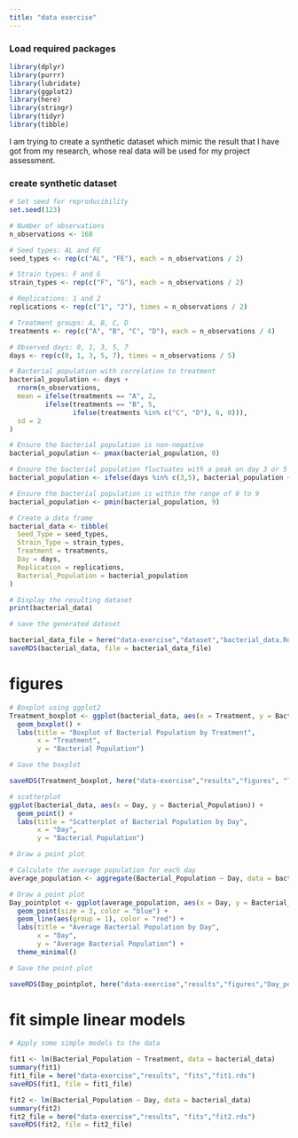 ```yaml
---
title: "data exercise"
---
```


### Load required packages

```r
library(dplyr)
library(purrr)
library(lubridate)
library(ggplot2)
library(here)
library(stringr)
library(tidyr)
library(tibble)
```

I am trying to create a synthetic dataset which mimic the result that I have got from my research, whose real data will be used for my project assessment.

### create synthetic dataset

```r
# Set seed for reproducibility
set.seed(123)

# Number of observations
n_observations <- 160

# Seed types: AL and FE
seed_types <- rep(c("AL", "FE"), each = n_observations / 2)

# Strain types: F and G
strain_types <- rep(c("F", "G"), each = n_observations / 2)

# Replications: 1 and 2
replications <- rep(c("1", "2"), times = n_observations / 2)

# Treatment groups: A, B, C, D
treatments <- rep(c("A", "B", "C", "D"), each = n_observations / 4)

# Observed days: 0, 1, 3, 5, 7
days <- rep(c(0, 1, 3, 5, 7), times = n_observations / 5)

# Bacterial population with correlation to treatment
bacterial_population <- days +
  rnorm(n_observations, 
  mean = ifelse(treatments == "A", 2, 
         ifelse(treatments == "B", 5, 
                ifelse(treatments %in% c("C", "D"), 6, 0))),
  sd = 2
)

# Ensure the bacterial population is non-negative
bacterial_population <- pmax(bacterial_population, 0)

# Ensure the bacterial population fluctuates with a peak on day 3 or 5
bacterial_population <- ifelse(days %in% c(3,5), bacterial_population + rnorm(n_observations, mean = 5, sd = 1), bacterial_population)

# Ensure the bacterial population is within the range of 0 to 9
bacterial_population <- pmin(bacterial_population, 9)

# Create a data frame
bacterial_data <- tibble(
  Seed_Type = seed_types,
  Strain_Type = strain_types,
  Treatment = treatments,
  Day = days,
  Replication = replications,
  Bacterial_Population = bacterial_population
)

# Display the resulting dataset
print(bacterial_data)

# save the generated dataset

bacterial_data_file = here("data-exercise","dataset","bacterial_data.Rds")
saveRDS(bacterial_data, file = bacterial_data_file)
```

# figures

```r
# Boxplot using ggplot2
Treatment_boxplot <- ggplot(bacterial_data, aes(x = Treatment, y = Bacterial_Population)) +
  geom_boxplot() +
  labs(title = "Boxplot of Bacterial Population by Treatment",
       x = "Treatment",
       y = "Bacterial Population")

# Save the boxplot

saveRDS(Treatment_boxplot, here("data-exercise","results","figures", "Treatment_boxplot.Rds"))

# scatterplot
ggplot(bacterial_data, aes(x = Day, y = Bacterial_Population)) +
  geom_point() +
  labs(title = "Scatterplot of Bacterial Population by Day",
       x = "Day",
       y = "Bacterial Population")

# Draw a point plot

# Calculate the average population for each day
average_population <- aggregate(Bacterial_Population ~ Day, data = bacterial_data, FUN = mean)

# Draw a point plot
Day_pointplot <- ggplot(average_population, aes(x = Day, y = Bacterial_Population)) +
  geom_point(size = 3, color = "blue") +
  geom_line(aes(group = 1), color = "red") +
  labs(title = "Average Bacterial Population by Day",
       x = "Day",
       y = "Average Bacterial Population") +
  theme_minimal()

# Save the point plot

saveRDS(Day_pointplot, here("data-exercise","results","figures","Day_pointplot.Rds"))
```

# fit simple linear models

```r
# Apply some simple models to the data

fit1 <- lm(Bacterial_Population ~ Treatment, data = bacterial_data)
summary(fit1)
fit1_file = here("data-exercise","results", "fits","fit1.rds")
saveRDS(fit1, file = fit1_file)

fit2 <- lm(Bacterial_Population ~ Day, data = bacterial_data)
summary(fit2)
fit2_file = here("data-exercise","results", "fits","fit2.rds")
saveRDS(fit2, file = fit2_file)
```
